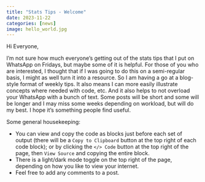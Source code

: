 ```yaml
---
title: "Stats Tips - Welcome"
date: 2023-11-22
categories: [news]
image: hello_world.jpg
---
```


Hi Everyone,

I'm not sure how much everyone's getting out of the stats tips that I put on WhatsApp on Fridays, but maybe some of it is helpful. For those of you who are interested, I thought that if I was going to do this on a semi-regular basis, I might as well turn it into a resource. So I am having a go at a blog-style format of weekly tips. It also means I can more easily illustrate concepts where needed with code, etc. And it also helps to not overload your WhatsApp with a bunch of text. Some posts will be short and some will be longer and I may miss some weeks depending on workload, but will do my best. I hope it's something people find useful.

Some general housekeeping:

-   You can view and copy the code as blocks just before each set of output (there will be a `Copy to Clipboard` button at the top right of each code block); or by clicking the `</> Code` button at the top right of the page, then `View Source` and copying the entire block.
-   There is a light/dark mode toggle on the top right of the page, depending on how you like to view your internet.
-   Feel free to add any comments to a post.
